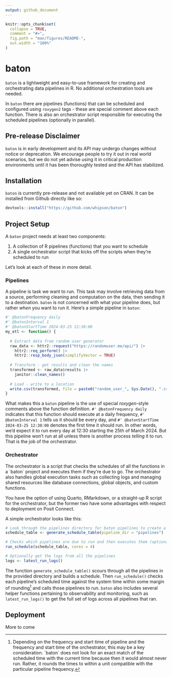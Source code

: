 ```yaml
---
output: github_document
---
```


<!-- README.md is generated from README.Rmd. Please edit that file -->

```r
knitr::opts_chunk$set(
  collapse = TRUE,
  comment = "#>",
  fig.path = "man/figures/README-",
  out.width = "100%"
)
```

# baton

<!-- badges: start -->

<!-- badges: end -->

`baton` is a lightweight and easy-to-use framework for creating and orchestrating data pipelines in R. No additional orchestration tools are needed.

In `baton` there are pipelines (functions) that can be scheduled and configured using `roxygen2` tags - these are special comment above each function. There is also an orchestrator script responsible for executing the scheduled pipelines (optionally in parallel).

## Pre-release Disclaimer

`baton` is in early development and its API may undergo changes without notice or deprecation. We encourage people to try it out in real world scenarios, but we do not yet advise using it in critical production environments until it has been thoroughly tested and the API has stabilized.

## Installation

`baton` is currently pre-release and not available yet on CRAN. It can be installed from Github directly like so:

``` r
devtools::install("https://github.com/whipson/baton")
```

## Project Setup

A `baton` project needs at least two components:

1.  A collection of R pipelines (functions) that you want to schedule
2.  A single orchestrator script that kicks off the scripts when they're scheduled to run

Let's look at each of these in more detail.

### Pipelines

A pipeline is task we want to run. This task may involve retrieving data from a source, performing cleaning and computation on the data, then sending it to a destination. `baton` is not concerned with what your pipeline does, but rather *when* you want to run it. Here's a simple pipeline in `baton`:

```r
#' @batonFrequency daily
#' @batonInterval 1
#' @batonStartTime 2024-03-25 12:30:00
my_etl <- function() {
  
  # Extract data from random user generator
  raw_data <- httr2::request("https://randomuser.me/api/") |> 
    httr2::req_perform() |> 
    httr2::resp_body_json(simplifyVector = TRUE)
  
  # Transform - get results and clean the names
  transformed <- raw_data$results |> 
    janitor::clean_names()
  
  # Load - write to a location
  write.csv(transformed, file = paste0("random_user_", Sys.Date(), ".csv"))
}
```

What makes this a `baton` pipeline is the use of special *roxygen*-style comments above the function definition. `#' @batonFrequency daily` indicates that this function should execute at a daily frequency, `#' @batonInterval 1` tells us it should be every day, and `#' @batonStartTime 2024-03-25 12:30:00` denotes the first time it should run. In other words, we'd expect it to run every day at 12:30 starting the 25th of March 2024. But this pipeline won't run at all unless there is another process *telling* it to run. That is the job of the orchestrator.

### Orchestrator

The orchestrator is a script that checks the schedules of all the functions in a \`baton\` project and executes them if they're due to go. The orchestrator also handles global execution tasks such as collecting logs and managing shared resources like database connections, global objects, and custom functions.

You have the option of using Quarto, RMarkdown, or a straight-up R script for the orchestrator, but the former two have some advantages with respect to deployment on Posit Connect.

A simple orchestrator looks like this:

```r
# Look through the pipelines directory for baton pipelines to create a schedule
schedule_table <- generate_schedule_table(pipeline_dir = "pipelines")

# Checks which pipelines are due to run and then executes them (optionally in parallel)
run_schedule(schedule_table, cores = 4)

# Optionally get the logs from all the pipelines
logs <- latest_run_logs()
```

The function `generate_schedule_table()` scours through all the pipelines in the provided directory and builds a schedule. Then `run_schedule()` checks each pipeline's scheduled time against the system time within some margin of rounding[^1] and calls those pipelines to run. `baton` also includes several helper functions pertaining to observability and monitoring, such as `latest_run_logs()` to get the full set of logs across all pipelines that ran.

[^1]: Depending on the frequency and start time of pipeline and the frequency and start time of the orchestrator, this may be a key consideration. \`baton\` does not look for an exact match of the scheduled time with the current time because then it would almost never run. Rather, it rounds the times to within a unit compatible with the particular pipeline frequency.

## Deployment

More to come
